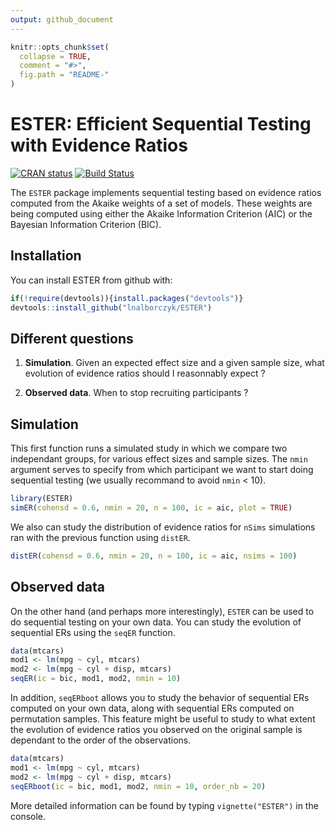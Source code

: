 ```yaml
---
output: github_document
---
```


```r
knitr::opts_chunk$set(
  collapse = TRUE,
  comment = "#>",
  fig.path = "README-"
)
```

# ESTER: Efficient Sequential Testing with Evidence Ratios

[![CRAN status](http://www.r-pkg.org/badges/version/ESTER)](https://cran.r-project.org/package=ESTER) [![Build Status](https://travis-ci.org/lnalborczyk/ESTER.svg?branch=master)](https://travis-ci.org/lnalborczyk/ESTER)

The `ESTER` package implements sequential testing based on evidence ratios computed from the Akaike weights of a set of models. These weights are being computed using either the Akaike Information Criterion (AIC) or the Bayesian Information Criterion (BIC).

## Installation

You can install ESTER from github with:

```r
if(!require(devtools)){install.packages("devtools")}
devtools::install_github("lnalborczyk/ESTER")
```

## Different questions

1. **Simulation**. Given an expected effect size and a given sample size, what evolution of evidence ratios should I reasonnably expect ?

2. **Observed data**. When to stop recruiting participants ?

## Simulation

This first function runs a simulated study in which we compare two independant groups, for various effect sizes and sample sizes. The `nmin` argument serves to specify from which participant we want to start doing sequential testing (we usually recommand to avoid `nmin` < 10).

```r
library(ESTER)
simER(cohensd = 0.6, nmin = 20, n = 100, ic = aic, plot = TRUE)
```

We also can study the distribution of evidence ratios for `nSims` simulations ran with the previous function using `distER`.

```r
distER(cohensd = 0.6, nmin = 20, n = 100, ic = aic, nsims = 100)
```

## Observed data

On the other hand (and perhaps more interestingly), `ESTER` can be used to do sequential testing on your own data. You can study the evolution of sequential ERs using the `seqER` function.

```r
data(mtcars)
mod1 <- lm(mpg ~ cyl, mtcars)
mod2 <- lm(mpg ~ cyl + disp, mtcars)
seqER(ic = bic, mod1, mod2, nmin = 10)
```

In addition, `seqERboot` allows you to study the behavior of sequential ERs computed on your own data, along with sequential ERs computed on permutation samples. This feature might be useful to study to what extent the evolution of evidence ratios you observed on the original sample is dependant to the order of the observations.

```r
data(mtcars)
mod1 <- lm(mpg ~ cyl, mtcars)
mod2 <- lm(mpg ~ cyl + disp, mtcars)
seqERboot(ic = bic, mod1, mod2, nmin = 10, order_nb = 20)
```

More detailed information can be found by typing `vignette("ESTER")` in the console.
